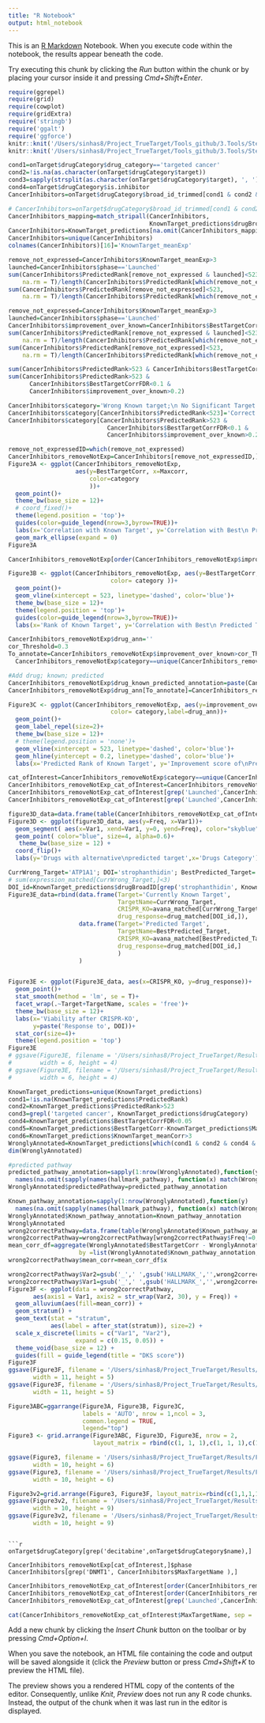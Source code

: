 ```yaml
---
title: "R Notebook"
output: html_notebook
---
```


This is an [R Markdown](http://rmarkdown.rstudio.com) Notebook. When you execute code within the notebook, the results appear beneath the code. 

Try executing this chunk by clicking the *Run* button within the chunk or by placing your cursor inside it and pressing *Cmd+Shift+Enter*. 
<!-- Figure 3 -->
```r
require(ggrepel)
require(grid)
require(cowplot)
require(gridExtra)
require('stringb')
require('ggalt')
require('ggforce')
knitr::knit('/Users/sinhas8/Project_TrueTarget/Tools_github/3.Tools/Step0_Write_Functions.Rmd')
knitr::knit('/Users/sinhas8/Project_TrueTarget/Tools_github/3.Tools/Step0B_Data_and_Libraries.Rmd')
```

<!-- Predicting targets for drugs with wrongly annotated drugs or no targets -->
```r
cond1=onTarget$drugCategory$drug_category=='targeted cancer'
cond2=!is.na(as.character(onTarget$drugCategory$target))
cond3=sapply(strsplit(as.character(onTarget$drugCategory$target), ', '), length)==1
cond4=onTarget$drugCategory$is.inhibitor
CancerInhibitors=onTarget$drugCategory$broad_id_trimmed[cond1 & cond2 & cond4]
```
<!-- Predicting targets for drugs with wrong targets -->
```r

# CancerInhibitors=onTarget$drugCategory$broad_id_trimmed[cond1 & cond2 & cond3 & cond4]
CancerInhibitors_mapping=match_stripall(CancerInhibitors,
                                        KnownTarget_predictions$drugBroadID)
CancerInhibitors=KnownTarget_predictions[na.omit(CancerInhibitors_mapping),]
CancerInhibitors=unique(CancerInhibitors)
colnames(CancerInhibitors)[16]='KnownTarget_meanExp'
```
<!-- How many drugs are wrongly annotated after removing the low-expressed ones-->
```r
remove_not_expressed=CancerInhibitors$KnownTarget_meanExp>3
launched=CancerInhibitors$phase=='Launched'
sum(CancerInhibitors$PredictedRank[remove_not_expressed & launched]<523,
    na.rm = T)/length(CancerInhibitors$PredictedRank[which(remove_not_expressed & launched)])
sum(CancerInhibitors$PredictedRank[remove_not_expressed]<523,
    na.rm = T)/length(CancerInhibitors$PredictedRank[which(remove_not_expressed)])
```
<!-- How many drugs are wrongly annotated -->
```r
remove_not_expressed=CancerInhibitors$KnownTarget_meanExp>3
launched=CancerInhibitors$phase=='Launched'
CancerInhibitors$improvement_over_known=CancerInhibitors$BestTargetCorr - CancerInhibitors$Maxcorr
sum(CancerInhibitors$PredictedRank[remove_not_expressed & launched]<523,
    na.rm = T)/length(CancerInhibitors$PredictedRank[which(remove_not_expressed & launched)])
sum(CancerInhibitors$PredictedRank[remove_not_expressed]<523,
    na.rm = T)/length(CancerInhibitors$PredictedRank[which(remove_not_expressed)])
```
```r
sum(CancerInhibitors$PredictedRank>523 & CancerInhibitors$BestTargetCorrFDR<0.1)
sum(CancerInhibitors$PredictedRank>523 &
      CancerInhibitors$BestTargetCorrFDR<0.1 &
      CancerInhibitors$improvement_over_known>0.2)
```

<!-- Provide Annotations -->
```r
CancerInhibitors$category='Wrong Known target;\n No Significant Target from TrueTarget'
CancerInhibitors$category[CancerInhibitors$PredictedRank<523]='Correct Known target'
CancerInhibitors$category[CancerInhibitors$PredictedRank>523 &
                            CancerInhibitors$BestTargetCorrFDR<0.1 & 
                            CancerInhibitors$improvement_over_known>0.2]='Wrong Known target;\n Significant Target from TrueTarget'

remove_not_expressedID=which(remove_not_expressed)
CancerInhibitors_removeNotExp=CancerInhibitors[remove_not_expressedID,]
Figure3A <- ggplot(CancerInhibitors_removeNotExp,
                   aes(y=BestTargetCorr, x=Maxcorr,
                       color=category
                       ))+
  geom_point()+
  theme_bw(base_size = 12)+
  # coord_fixed()+
  theme(legend.position = 'top')+
  guides(color=guide_legend(nrow=3,byrow=TRUE))+
  labs(x='Correlation with Known Target', y='Correlation with Best\n Predicted Target')+
  geom_mark_ellipse(expand = 0)
Figure3A
```

```r
CancerInhibitors_removeNotExp[order(CancerInhibitors_removeNotExp$improvement_over_known, decreasing = T),]
```
<!-- How many wrong-known target drugs have a significant prediction from our pipeline -->
```r
Figure3B <- ggplot(CancerInhibitors_removeNotExp, aes(y=BestTargetCorr, x=PredictedRank,
                             color= category ))+
  geom_point()+
  geom_vline(xintercept = 523, linetype='dashed', color='blue')+
  theme_bw(base_size = 12)+
  theme(legend.position = 'top')+
  guides(color=guide_legend(nrow=3,byrow=TRUE))+
  labs(x='Rank of Known Target', y='Correlation with Best\n Predicted Target')
```

```r
CancerInhibitors_removeNotExp$drug_ann=''
cor_Threshold=0.3
To_annotate=CancerInhibitors_removeNotExp$improvement_over_known>cor_Threshold & 
  CancerInhibitors_removeNotExp$category==unique(CancerInhibitors_removeNotExp$category)[3]

#Add drug; known; predicted
CancerInhibitors_removeNotExp$drug_known_predicted_annotation=paste(CancerInhibitors_removeNotExp$drugName, CancerInhibitors_removeNotExp$MaxTargetName, CancerInhibitors_removeNotExp$BestTargetName, sep=';' )
CancerInhibitors_removeNotExp$drug_ann[To_annotate]=CancerInhibitors_removeNotExp$drug_known_predicted_annotation[To_annotate]
```

```r
Figure3C <- ggplot(CancerInhibitors_removeNotExp, aes(y=improvement_over_known, x=PredictedRank,
                             color= category,label=drug_ann))+
  geom_point()+
  geom_label_repel(size=2)+
  theme_bw(base_size = 12)+
  # theme(legend.position = 'none')+
  geom_vline(xintercept = 523, linetype='dashed', color='blue')+
  geom_hline(yintercept = 0.2, linetype='dashed', color='blue')+
  labs(x='Predicted Rank of Known Target', y='Improvement score of\nPredicted Target over Known')
```

```r
cat_ofInterest=CancerInhibitors_removeNotExp$category==unique(CancerInhibitors_removeNotExp$category)[3]
CancerInhibitors_removeNotExp_cat_ofInterest=CancerInhibitors_removeNotExp[cat_ofInterest,]
CancerInhibitors_removeNotExp_cat_ofInterest[grep('Launched',CancerInhibitors_removeNotExp_cat_ofInterest$phase),]
CancerInhibitors_removeNotExp_cat_ofInterest[grep('Launched',CancerInhibitors_removeNotExp_cat_ofInterest$phase),]
```
<!-- Figure 3D data -->
```r
figure3D_data=data.frame(table(CancerInhibitors_removeNotExp_cat_ofInterest$phase))
Figure3D <- ggplot(figure3D_data, aes(y=Freq, x=Var1))+
  geom_segment( aes(x=Var1, xend=Var1, y=0, yend=Freq), color="skyblue") +
  geom_point( color="blue", size=4, alpha=0.6)+
   theme_bw(base_size = 12) +
  coord_flip()+
  labs(y='Drugs with alternative\npredicted target',x='Drugs Category')
```

<!-- Strophanthidin target is known as ATP1A1 but our pipeline predicts it as PSMD5 -->
```r
CurrWrong_Target='ATP1A1'; DOI='strophanthidin'; BestPredicted_Target='PSMD5'
# sum(expression_matched[CurrWrong_Target,]<3)
DOI_id=KnownTarget_predictions$drugBroadID[grep('strophanthidin', KnownTarget_predictions$drugName)]
Figure3E_data=rbind(data.frame(Target='Currently Known Target',
                               TargetName=CurrWrong_Target,
                               CRISPR_KO=avana_matched[CurrWrong_Target,],
                               drug_response=drug_matched[DOI_id,]),
                    data.frame(Target='Predicted Target',
                               TargetName=BestPredicted_Target,
                               CRISPR_KO=avana_matched[BestPredicted_Target,],
                               drug_response=drug_matched[DOI_id,]
                               )
                    )


Figure3E <- ggplot(Figure3E_data, aes(x=CRISPR_KO, y=drug_response))+
  geom_point()+
  stat_smooth(method = 'lm', se = T)+
  facet_wrap(.~Target+TargetName, scales = 'free')+
  theme_bw(base_size = 12)+
  labs(x='Viability after CRISPR-KO',
       y=paste('Response to', DOI))+
  stat_cor(size=4)+
  theme(legend.position = 'top')
Figure3E
# ggsave(Figure3E, filename = '/Users/sinhas8/Project_TrueTarget/Results/FigureS9v0.png',
#        width = 6, height = 4)
# ggsave(Figure3E, filename = '/Users/sinhas8/Project_TrueTarget/Results/FigureS9v0.pdf',
#        width = 6, height = 4)
```
<!-- Ones that are wrongly annotated -->
```r
KnownTarget_predictions=unique(KnownTarget_predictions)
cond1=!is.na(KnownTarget_predictions$PredictedRank)
cond2=KnownTarget_predictions$PredictedRank>523
cond3=grepl('targeted cancer', KnownTarget_predictions$drugCategory)
cond4=KnownTarget_predictions$BestTargetCorrFDR<0.05
cond5=KnownTarget_predictions$BestTargetCorr-KnownTarget_predictions$Maxcorr>0.2
cond6=KnownTarget_predictions$KnownTarget_meanCorr>3
WronglyAnnotated=KnownTarget_predictions[which(cond1 & cond2 & cond4 & cond5 & cond6),]
dim(WronglyAnnotated)

#predicted pathway
predicted_pathway_annotation=sapply(1:nrow(WronglyAnnotated),function(y)
  names(na.omit(sapply(names(hallmark_pathway), function(x) match(WronglyAnnotated$BestTargetName[y], hallmark_pathway[[x]])))[1]) )
WronglyAnnotated$predictedPathway=predicted_pathway_annotation

Known_pathway_annotation=sapply(1:nrow(WronglyAnnotated),function(y)
  names(na.omit(sapply(names(hallmark_pathway), function(x) match(WronglyAnnotated$MaxTargetName[y], hallmark_pathway[[x]])))[1]) )
WronglyAnnotated$Known_pathway_annotation=Known_pathway_annotation
WronglyAnnotated
wrong2correctPathway=data.frame(table(WronglyAnnotated$Known_pathway_annotation, WronglyAnnotated$predictedPathway))
wrong2correctPathway=wrong2correctPathway[wrong2correctPathway$Freq!=0,]
mean_corr_df=aggregate(WronglyAnnotated$BestTargetCorr - WronglyAnnotated$Maxcorr,
                    by =list(WronglyAnnotated$Known_pathway_annotation, WronglyAnnotated$predictedPathway), mean)
wrong2correctPathway$mean_corr=mean_corr_df$x
```


```r
wrong2correctPathway$Var2=gsub('_',' ',gsub('HALLMARK_','',wrong2correctPathway$Var2))
wrong2correctPathway$Var1=gsub('_',' ',gsub('HALLMARK_','',wrong2correctPathway$Var1))
Figure3F <- ggplot(data = wrong2correctPathway,
       aes(axis1 = Var1, axis2 = str_wrap(Var2, 30), y = Freq)) +
  geom_alluvium(aes(fill=mean_corr)) +
  geom_stratum() +
  geom_text(stat = "stratum",
            aes(label = after_stat(stratum)), size=2) +
  scale_x_discrete(limits = c("Var1", "Var2"),
                   expand = c(0.15, 0.05)) +
  theme_void(base_size = 12) +
  guides(fill = guide_legend(title = "DKS score"))
Figure3F
ggsave(Figure3F, filename = '/Users/sinhas8/Project_TrueTarget/Results/Figure3F.png',
       width = 11, height = 5)
ggsave(Figure3F, filename = '/Users/sinhas8/Project_TrueTarget/Results/Figure3F.pdf',
       width = 11, height = 5)
```

```r
Figure3ABC=ggarrange(Figure3A, Figure3B, Figure3C, 
                     labels = 'AUTO', nrow = 1,ncol = 3,
                     common.legend = TRUE,
                     legend="top")
Figure3 <- grid.arrange(Figure3ABC, Figure3D, Figure3E, nrow = 2,
                        layout_matrix = rbind(c(1, 1, 1),c(1, 1, 1),c(1, 1, 1),c(2, 3, 3), c(2, 3, 3)) )

ggsave(Figure3, filename = '/Users/sinhas8/Project_TrueTarget/Results/Figure3v0.png',
       width = 10, height = 6)
ggsave(Figure3, filename = '/Users/sinhas8/Project_TrueTarget/Results/Figure3v0.pdf',
       width = 10, height = 6)
```


```r
Figure3v2=grid.arrange(Figure3, Figure3F, layout_matrix=rbind(c(1,1,1,1,1,1),c(1,1,1,1,1,1),c(NA,2,2,2,2,NA)))
ggsave(Figure3v2, filename = '/Users/sinhas8/Project_TrueTarget/Results/Figure3v0.png',
       width = 10, height = 9)
ggsave(Figure3v2, filename = '/Users/sinhas8/Project_TrueTarget/Results/Figure3v0.pdf',
       width = 10, height = 9)
```

```

```r
onTarget$drugCategory[grep('decitabine',onTarget$drugCategory$name),]

CancerInhibitors_removeNotExp[cat_ofInterest,]$phase
CancerInhibitors[grep('DNMT1', CancerInhibitors$MaxTargetName ),]
```

```r
CancerInhibitors_removeNotExp_cat_ofInterest[order(CancerInhibitors_removeNotExp_cat_ofInterest$improvement_over_known, decreasing = T),-c(4:11,14:16)]
CancerInhibitors_removeNotExp_cat_ofInterest[order(CancerInhibitors_removeNotExp_cat_ofInterest$BestTargetCorr, decreasing = T),-c(4:11,14:16)]
CancerInhibitors_removeNotExp_cat_ofInterest[grep('Launched',CancerInhibitors_removeNotExp_cat_ofInterest$phase),]
```
```r
cat(CancerInhibitors_removeNotExp_cat_ofInterest$MaxTargetName, sep = '\n')
```

Add a new chunk by clicking the *Insert Chunk* button on the toolbar or by pressing *Cmd+Option+I*.

When you save the notebook, an HTML file containing the code and output will be saved alongside it (click the *Preview* button or press *Cmd+Shift+K* to preview the HTML file). 

The preview shows you a rendered HTML copy of the contents of the editor. Consequently, unlike *Knit*, *Preview* does not run any R code chunks. Instead, the output of the chunk when it was last run in the editor is displayed.

